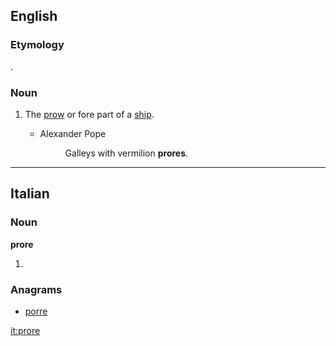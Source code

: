 ==English==

===Etymology===
{{etyl|la}} {{term|prora|lang=la||prow}}.

===Noun===
{{en-noun}}

# {{poetic|obsolete}} The [[prow]] or fore part of a [[ship]].
#* Alexander Pope
#*: Galleys with vermilion '''prores'''.

----

==Italian==

===Noun===
'''prore''' {{f}}

# {{plural of|prora|lang=it}}

===Anagrams===
* [[porre#Italian|porre]]
[[it:prore]]